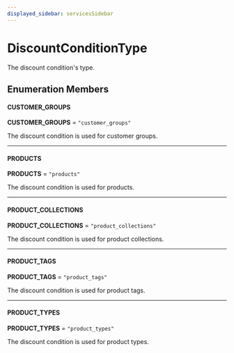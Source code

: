 ```yaml
---
displayed_sidebar: servicesSidebar
---
```



# DiscountConditionType

The discount condition's type.

## Enumeration Members

#### CUSTOMER\_GROUPS

 **CUSTOMER\_GROUPS** = `"customer_groups"`

The discount condition is used for customer groups.

___

#### PRODUCTS

 **PRODUCTS** = `"products"`

The discount condition is used for products.

___

#### PRODUCT\_COLLECTIONS

 **PRODUCT\_COLLECTIONS** = `"product_collections"`

The discount condition is used for product collections.

___

#### PRODUCT\_TAGS

 **PRODUCT\_TAGS** = `"product_tags"`

The discount condition is used for product tags.

___

#### PRODUCT\_TYPES

 **PRODUCT\_TYPES** = `"product_types"`

The discount condition is used for product types.
